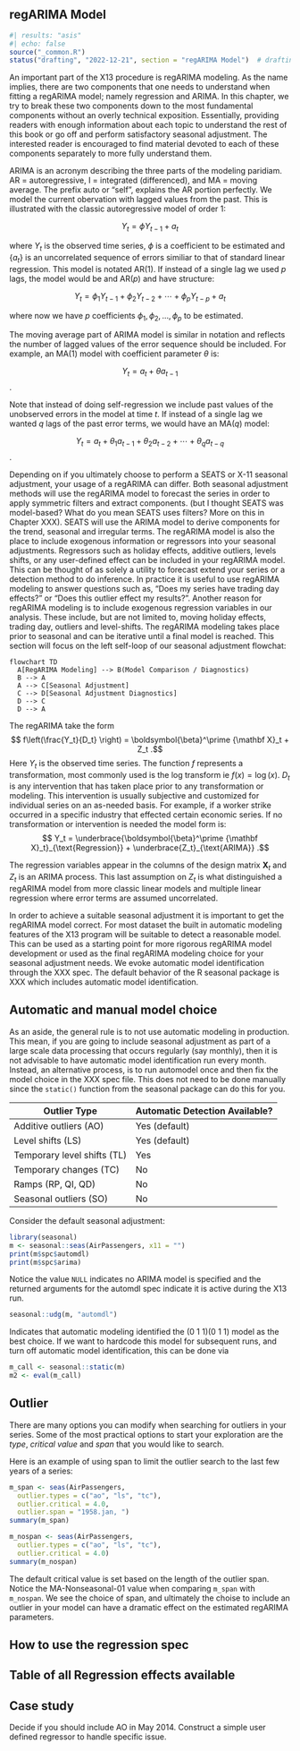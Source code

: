 ## regARIMA Model {#sec-regarima}

```r
#| results: "asis"
#| echo: false
source("_common.R")
status("drafting", "2022-12-21", section = "regARIMA Model")  # drafting, polishing, complete
```

<!-- - Idea of regARIMA -->

An important part of the X13 procedure is regARIMA modeling.
As the name implies, there are two components that one needs to understand when fitting a regARIMA model; namely regression and ARIMA.
In this chapter, we try to break these two components down to the most fundamental components without an overly technical exposition.
Essentially, providing readers with enough information about each topic to understand the rest of this book or go off and perform satisfactory seasonal adjustment.
The interested reader is encouraged to find material devoted to each of these components separately to more fully understand them.

ARIMA is an acronym describing the three parts of the modeling paridiam.
AR = autoregressive, I = integrated (differenced), and MA = moving average.
The prefix auto or "self", explains the AR portion perfectly.
We model the current obervation with lagged values from the past.
This is illustrated with the classic autoregressive model of order 1:

$$ Y_t = \phi Y_{t-1} + a_t $$

where $Y_t$ is the observed time series, $\phi$ is a coefficient to be estimated and $\{a_t\}$ is an uncorrelated sequence of errors similiar to that of standard linear regression.
This model is notated AR(1).
If instead of a single lag we used $p$ lags, the model would be and AR($p$) and have structure:

$$ Y_t = \phi_1 Y_{t-1} + \phi_2 Y_{t-2} + \cdots + \phi_p Y_{t-p} + a_t $$

where now we have $p$ coefficients $\phi_1, \phi_2, \ldots, \phi_p$ to be estimated.

The moving average part of ARIMA model is similar in notation and reflects the number of lagged values of the error sequence should be included.
For example, an MA(1) model with coefficient parameter $\theta$ is:

$$ Y_t = a_t + \theta a_{t-1} $$.

Note that instead of doing self-regression we include past values of the unobserved errors in the model at time $t$.
If instead of a single lag we wanted $q$ lags of the past error terms, we would have an MA($q$) model:

$$ Y_t = a_t + \theta_1 a_{t-1} + \theta_2 a_{t-2} + \cdots + \theta_q a_{t-q} $$.

Depending on if you ultimately choose to perform a SEATS or X-11 seasonal adjustment, your usage of a regARIMA can differ.
Both seasonal adjustment methods will use the regARIMA model to forecast the series in order to apply symmetric filters and extract components.
(but I thought SEATS was model-based? What do you mean SEATS uses filters? More on this in Chapter XXX).
SEATS will use the ARIMA model to derive components for the trend, seasonal and irregular terms.
The regARIMA model is also the place to include exogenous information or regressors into your seasonal adjustments.
Regressors such as holiday effects, additive outliers, levels shifts, or any user-defined effect can be included in your regARIMA model.
This can be thought of as solely a utility to forecast extend your series or a detection method to do inference.
In practice it is useful to use regARIMA modeling to answer questions such as, "Does my series have trading day effects?" or "Does this outlier effect my results?".
Another reason for regARIMA modeling is to include exogenous regression variables in our analysis.
These include, but are not limited to, moving holiday effects, trading day, outliers and level-shifts.
The regARIMA modeling takes place prior to seasonal and can be iterative until a final model is reached.
This section will focus on the left self-loop of our seasonal adjustment flowchat:

```mermaid
flowchart TD
  A[RegARIMA Modeling] --> B(Model Comparison / Diagnostics)
  B --> A
  A --> C[Seasonal Adjustment]
  C --> D[Seasonal Adjustment Diagnostics]
  D --> C
  D --> A
```

The regARIMA take the form $$ f\left(\frac{Y_t}{D_t} \right) = \boldsymbol{\beta}^\prime {\mathbf X}_t + Z_t .$$ Here $Y_t$ is the observed time series.
The function $f$ represents a transformation, most commonly used is the log transform ie $f(x) = \log(x)$.
$D_t$ is any intervention that has taken place prior to any transformation or modeling.
This intervention is usually subjective and customized for individual series on an as-needed basis.
For example, if a worker strike occurred in a specific industry that effected certain economic series.
If no transformation or intervention is needed the model form is: $$ Y_t = \underbrace{\boldsymbol{\beta}^\prime {\mathbf X}_t}_{\text{Regression}} + \underbrace{Z_t}_{\text{ARIMA}} .$$

The regression variables appear in the columns of the design matrix ${\mathbf X}_t$ and $Z_t$ is an ARIMA process.
This last assumption on $Z_t$ is what distinguished a regARIMA model from more classic linear models and multiple linear regression where error terms are assumed uncorrelated.

In order to achieve a suitable seasonal adjustment it is important to get the regARIMA model correct.
For most dataset the built in automatic modeling features of the X13 program will be suitable to detect a reasonable model.
This can be used as a starting point for more rigorous regARIMA model development or used as the final regARIMA modeling choice for your seasonal adjustment needs.
We evoke automatic model identification through the XXX spec.
The default behavior of the R seasonal package is XXX which includes automatic model identification.

::: callout-tip
## Automatic and manual model choice

As an aside, the general rule is to not use automatic modeling in production.
This mean, if you are going to include seasonal adjustment as part of a large scale data processing that occurs regularly (say monthly), then it is not advisable to have automatic model identification run every month.
Instead, an alternative process, is to run automodel once and then fix the model choice in the XXX spec file.
This does not need to be done manually since the `static()` function from the seasonal package can do this for you.
:::

| Outlier Type                | Automatic Detection Available? |
|-----------------------------|--------------------------------|
| Additive outliers (AO)      | Yes (default)                  |
| Level shifts (LS)           | Yes (default)                  |
| Temporary level shifts (TL) | Yes                            |
| Temporary changes (TC)      | No                             |
| Ramps (RP, QI, QD)          | No                             |
| Seasonal outliers (SO)      | No                             |

Consider the default seasonal adjustment:

```r
library(seasonal)
m <- seasonal::seas(AirPassengers, x11 = "")
print(m$spc$automdl)
print(m$spc$arima)
```

Notice the value `NULL` indicates no ARIMA model is specified and the returned arguments for the automdl spec indicate it is active during the X13 run.

```r
seasonal::udg(m, "automdl")
```

Indicates that automatic modeling identified the (0 1 1)(0 1 1) model as the best choice.
If we want to hardcode this model for subsequent runs, and turn off automatic model identification, this can be done via

```r
m_call <- seasonal::static(m)
m2 <- eval(m_call)
```

## Outlier

There are many options you can modify when searching for outliers in your series.
Some of the most practical options to start your exploration are the *type*, *critical value* and *span* that you would like to search.

Here is an example of using span to limit the outlier search to the last few years of a series:

```r
m_span <- seas(AirPassengers,
  outlier.types = c("ao", "ls", "tc"),
  outlier.critical = 4.0,
  outlier.span = "1958.jan, ")
summary(m_span)

m_nospan <- seas(AirPassengers,
  outlier.types = c("ao", "ls", "tc"),
  outlier.critical = 4.0)
summary(m_nospan)
```

The default critical value is set based on the length of the outlier span.
Notice the MA-Nonseasonal-01 value when comparing `m_span` with `m_nospan`.
We see the choice of span, and ultimately the choise to include an outlier in your model can have a dramatic effect on the estimated regARIMA parameters.

## How to use the regression spec

## Table of all Regression effects available

```{=html}
<!--
  (steal from CR slides)

-->
```
## Case study

Decide if you should include AO in May 2014.
Construct a simple user defined regressor to handle specific issue.
